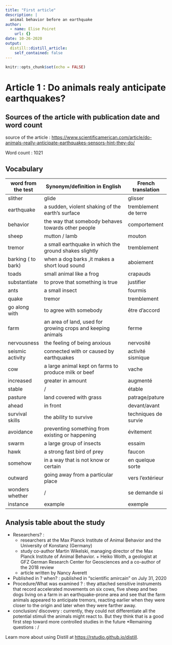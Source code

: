 ```yaml
---
title: "First article"
description: |
  animal behavior before an earthquake
author:
  - name: Elise Poiret
    url: {}
date: 10-26-2020
output:
  distill::distill_article:
    self_contained: false
---
```


```r
knitr::opts_chunk$set(echo = FALSE)
```

# Article 1 : Do animals realy anticipate earthquakes?

## Sources of the article with publication date and word count

source of the article : <https://www.scientificamerican.com/article/do-animals-really-anticipate-earthquakes-sensors-hint-they-do/>

Word count : 1021

## Vocabulary

| word from the test | Synonym/definition in English                                | French translation    |
| ------------------ | ------------------------------------------------------------ | --------------------- |
| slither            | glide                                                        | glisser               |
| earthquake         | a sudden, violent shaking of the earth's surface             | tremblement de terre  |
| behavior           | the way that somebody behaves towards other people           | comportement          |
| sheep              | mutton / lamb                                                | mouton                |
| tremor             | a small earthquake in which the ground shakes slightly       | tremblement           |
| barking ( to bark) | when a dog barks ,it makes a short loud sound                | aboiement             |
| toads              | small animal like a frog                                     | crapauds              |
| substantiate       |  to prove that something is true                             | justifier             |
|  ants              | a small insect                                               | fourmis               |
| quake              | tremor                                                       | tremblement           |
| go along with      | to agree with somebody                                       | être d'accord         |
| farm               | an area of land, used for growing crops and  keeping animals |  ferme                |
| nervousness        | the feeling of being anxious                                 | nervosité             |
| seismic activity   | connected with or caused by earthquakes                      | activité sismique     |
| cow                | a large animal kept on farms to produce milk or beef         | vache                 |
| increased          | greater in amount                                            | augmenté              |
| stable             | /                                                            | étable                |
| pasture            | land covered with grass                                      | patrage/pature        |
| ahead              | in front                                                     | devant/avant          |
| survival skills    | the ability to survive                                       | techniques de survie  |
| avoidance          | preventing something from existing or happening              | évitement             |
| swarm              | a large group of insects                                     | essaim                |
| hawk               | a strong fast bird of prey                                   | faucon                |
| somehow            | in a way that is not know or certain                         | en quelque sorte      |
| outward            | going away from a particular place                           | vers l'extérieur      |
| wonders whether    | /                                                            | se demande si         |
| instance           | example                                                      | exemple               |


## Analysis table about the study

* Researchers? : 
  + researchers at the Max Planck Institute of Animal Behavior and the University of Konstanz (Germany)  
  + study co-author Martin Wikelski, managing director of the Max Planck Institute of Animal Behavior.   + Heiko Woith, a geologist at GFZ German Research Center for Geosciences and a co-author of the 2018 review 
  + article written by Nancy Averett
* Published in ? when? : published in "scientific amircain" on July 31, 2020
* Procedure/What was examined ? : they attached sensitive instruments that record accelerated movements on six cows, five sheep and two dogs living on a farm in an earthquake-prone area and see that the farm animals appeared to anticipate tremors, reacting earlier when they were closer to the origin and later when they were farther away.
* conclusion/ discovery : currently, they could not differentiate all the potential stimuli the animals might react to. But they think that is a good first step toward more controlled studies in the future
*Remaining questions : /

Learn more about using Distill at <https://rstudio.github.io/distill>.

